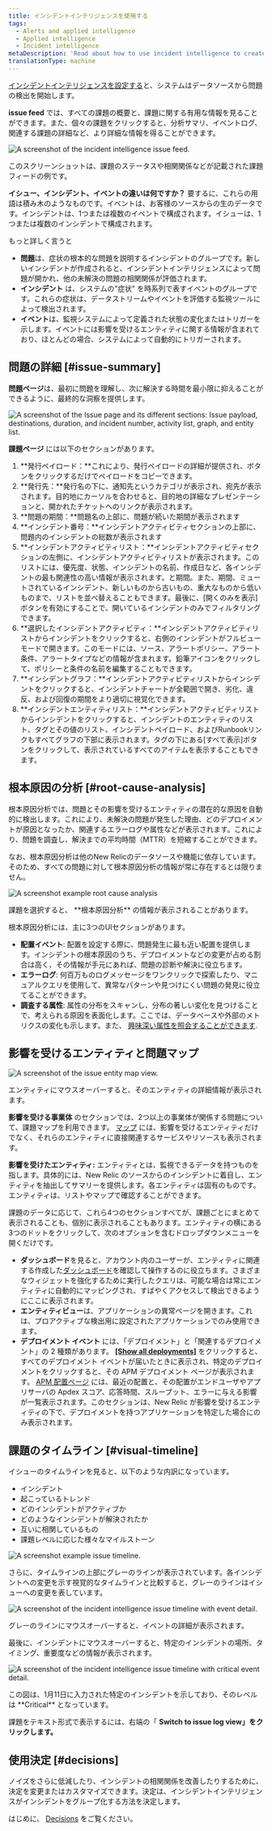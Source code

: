```yaml
---
title: インシデントインテリジェンスを使用する
tags:
  - Alerts and applied intelligence
  - Applied intelligence
  - Incident intelligence
metaDescription: 'Read about how to use incident intelligence to create an overview of all your alert incidents, their sources, and related events.'
translationType: machine
---
```













[インシデントインテリジェンスを設定する](/docs/alerts-applied-intelligence/applied-intelligence/incident-intelligence/get-started-incident-intelligence/#get-started)と、システムはデータソースから問題の検出を開始します。

**issue feed** では、すべての課題の概要と、課題に関する有用な情報を見ることができます。また、個々の課題をクリックすると、分析サマリ、イベントログ、関連する課題の詳細など、より詳細な情報を得ることができます。

<img
  title="The incident intelligence issue feed."
  alt="A screenshot of the incident intelligence issue feed."
  src={issueFeed}
/>

<figcaption>
  このスクリーンショットは、課題のステータスや相関関係などが記載された課題フィードの例です。
</figcaption>

**イシュー、インシデント、イベントの違いは何ですか？** 要するに、これらの用語は積み木のようなものです。イベントは、お客様のソースからの生のデータです。インシデントは、1つまたは複数のイベントで構成されます。イシューは、1つまたは複数のインシデントで構成されます。

もっと詳しく言うと

* **問題**は、症状の根本的な問題を説明するインシデントのグループです。新しいインシデントが作成されると、インシデントインテリジェンスによって問題が開かれ、他の未解決の問題の相関関係が評価されます。
* **インシデント** は、システムの"症状" を時系列で表すイベントのグループです。これらの症状は、データストリームやイベントを評価する監視ツールによって検出されます。
* **イベント**は、監視システムによって定義された状態の変化またはトリガーを示します。イベントには影響を受けるエンティティに関する情報が含まれており、ほとんどの場合、システムによって自動的にトリガーされます。

## 問題の詳細 [#issue-summary]

**問題ページ**は、最初に問題を理解し、次に解決する時間を最小限に抑えることができるように、最終的な洞察を提供します。

<img
  title="The Issue page and its different sections: Issue payload, destinations, duration, and incident number, activity list, graph, and entity list."
  alt="A screenshot of the Issue page and its different sections: Issue payload, destinations, duration, and incident number, activity list, graph, and entity list."
  src={newIssuePage}
/>

**課題ページ** には以下のセクションがあります。

1. **発行ペイロード：**これにより、発行ペイロードの詳細が提供され、ボタンをクリックするだけでペイロードをコピーできます。
2. **発行先：**発行名の下に、通知先というカテゴリが表示され、宛先が表示されます。目的地にカーソルを合わせると、目的地の詳細なプレゼンテーションと、開かれたチケットへのリンクが表示されます。
3. **問題の期間：**問題名の上部に、問題が続いた期間が表示されます
4. **インシデント番号：**インシデントアクティビティセクションの上部に、問題内のインシデントの総数が表示されます
5. **インシデントアクティビティリスト：**インシデントアクティビティセクションの左側に、インシデントアクティビティリストが表示されます。このリストには、優先度、状態、インシデントの名前、作成日など、各インシデントの最も関連性の高い情報が表示されます。と期間。また、期間、ミュートされているインシデント、新しいものから古いもの、重大なものから低いものまで、リストを並べ替えることもできます。最後に、\[開くのみを表示]ボタンを有効にすることで、開いているインシデントのみでフィルタリングできます。
6. **選択したインシデントアクティビティ：**インシデントアクティビティリストからインシデントをクリックすると、右側のインシデントがフルビューモードで開きます。このモードには、ソース、アラートポリシー、アラート条件、アラートタイプなどの情報が含まれます。鉛筆アイコンをクリックして、ポリシーと条件の名前を編集することもできます。
7. **インシデントグラフ：**インシデントアクティビティリストからインシデントをクリックすると、インシデントチャートが全範囲で開き、劣化、違反、および回復の期間をより適切に視覚化できます。
8. **インシデントエンティティリスト：**インシデントアクティビティリストからインシデントをクリックすると、インシデントのエンティティのリスト、タグとその値のリスト、インシデントペイロード、およびRunbookリンクもすべてグラフの下部に表示されます。タグの下にある\[すべて表示]ボタンをクリックして、表示されているすべてのアイテムを表示することもできます。

## 根本原因の分析 [#root-cause-analysis]

根本原因分析では、問題とその影響を受けるエンティティの潜在的な原因を自動的に検出します。これにより、未解決の問題が発生した理由、どのデプロイメントが原因となったか、関連するエラーログや属性などが表示されます。これにより、問題を調査し、解決までの平均時間（MTTR）を短縮することができます。

<Callout variant="tip">
  なお、根本原因分析は他のNew Relicのデータソースや機能に依存しています。そのため、すべての問題に対して根本原因分析の情報が常に存在するとは限りません。
</Callout>

<img
  title="An example root cause analysis."
  alt="A screenshot example root cause analysis"
  src={rootCauseAnalysis}
/>

<figcaption>
  課題を選択すると、 **根本原因分析** の情報が表示されることがあります。
</figcaption>

根本原因分析には、主に3つのUIセクションがあります。

* **配置イベント**: 配置を設定する際に、問題発生に最も近い配置を提供します。インシデントの根本原因のうち、デプロイメントなどの変更が占める割合は高く、その情報が手元にあれば、問題の診断や解決に役立ちます。
* **エラーログ**: 何百万ものログメッセージをワンクリックで探索したり、マニュアルクエリを使用して、異常なパターンや見つけにくい問題の発見に役立てることができます。
* **調査する属性**: 属性の分布をスキャンし、分布の著しい変化を見つけることで、考えられる原因を表面化します。ここでは、データベースや外部のメトリクスの変化も示します。また、 [興味深い属性を照会することができます](/docs/query-your-data/nrql-new-relic-query-language/get-started/introduction-nrql-new-relics-query-language).

## 影響を受けるエンティティと問題マップ

<img
  title="The issue entity map view."
  alt="A screenshot of the issue entity map view."
  src={NewIssueMapUI}
/>

<figcaption>
  エンティティにマウスオーバーすると、そのエンティティの詳細情報が表示されます。
</figcaption>

**影響を受ける事業体** のセクションでは、2つ以上の事業体が関係する問題について、課題マップを利用できます。 [マップ](/docs/new-relic-one/use-new-relic-one/ui-data/maps-in-context/) には、影響を受けるエンティティだけでなく、それらのエンティティに直接関連するサービスやリソースも表示されます。

**影響を受けたエンティティ:** エンティティとは、監視できるデータを持つものを指します。具体的には、New Relic のソースからのインシデントに着目し、エンティティを抽出してサマリーを提供します。各エンティティは固有のものです。エンティティは、リストやマップで確認することができます。

課題のデータに応じて、これら4つのセクションすべてが、課題ごとにまとめて表示されることも、個別に表示されることもあります。エンティティの横にある3つのドットをクリックして、次のオプションを含むドロップダウンメニューを開くだけです。

* **ダッシュボード**を見ると、アカウント内のユーザーが、エンティティに関連する作成した[ダッシュボード](/docs/query-your-data/explore-query-data/dashboards/introduction-dashboards/)を確認して操作するのに役立ちます。さまざまなウィジェットを強化するために実行したクエリは、可能な場合は常にエンティティに自動的にマッピングされ、すばやくアクセスして検出できるようにここに表示されます。
* **エンティティビュー**は、アプリケーションの異常ページを開きます。これは、プロアクティブな検出用に設定されたアプリケーションでのみ使用できます。
* **デプロイメント イベント** には、「デプロイメント」と「関連するデプロイメント」の 2 種類があります。 **[\[Show all deployments\]](/whats-new/applied-intelligence-deployment-events-issue-feed)** をクリックすると、すべてのデプロイメント イベントが届いたときに表示され、特定のデプロイメントをクリックすると、その APM デプロイメント ページが表示されます。 [APM 配置ページ](/docs/apm/apm-ui-pages/events/deployments-page-view-impact-your-app-users) には、最近の配置と、その配置がエンドユーザやアプリサーバの Apdex スコア、応答時間、スループット、エラーに与える影響が一覧表示されます。このセクションは、New Relic が影響を受けるエンティティの下で、デプロイメントを持つアプリケーションを特定した場合にのみ表示されます。

## 課題のタイムライン [#visual-timeline]

イシューのタイムラインを見ると、以下のような内訳になっています。

* インシデント
* 起こっているトレンド
* どのインシデントがアクティブか
* どのようなインシデントが解決されたか
* 互いに相関しているもの
* 課題レベルに応じた様々なマイルストーン

<img
  title="An example issue timeline."
  alt="A screenshot example issue timeline."
  src={incidentsTimeline}
/>

さらに、タイムラインの上部にグレーのラインが表示されています。各インシデントへの変更を示す視覚的なタイムラインと比較すると、グレーのラインはイシューへの変更を表しています。

<img
  title="The incident intelligence issue timeline with event detail."
  alt="A screenshot of the incident intelligence issue timeline with event detail."
  src={NewIssueTimelineGreyLine}
/>

<figcaption>
  グレーのラインにマウスオーバーすると、イベントの詳細が表示されます。
</figcaption>

最後に、インシデントにマウスオーバーすると、特定のインシデントの場所、タイミング、重要度などの情報が表示されます。

<img
  title="The incident intelligence issue timeline with critical event detail."
  alt="A screenshot of the incident intelligence issue timeline with critical event detail."
  src={NewIssueTimeline}
/>

<figcaption>
  この図は、1月11日に入力された特定のインシデントを示しており、そのレベルは **Critical** となっています。
</figcaption>

課題をテキスト形式で表示するには、右端の「 **Switch to issue log view」をクリックします。**

## 使用決定 [#decisions]

ノイズをさらに低減したり、インシデントの相関関係を改善したりするために、決定を変更またはカスタマイズできます。決定は、インシデントインテリジェンスがインシデントをグループ化する方法を決定します。

はじめに、 [Decisions](/docs/new-relic-one/use-new-relic-one/new-relic-ai/get-started-decisions) をご覧ください。